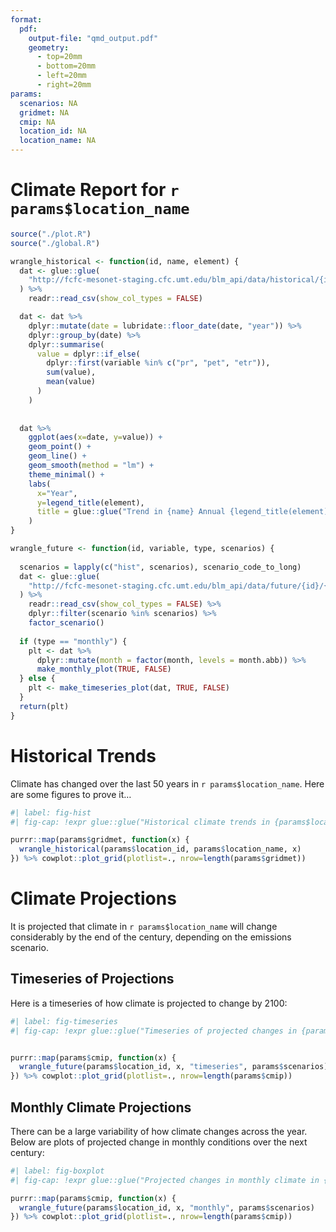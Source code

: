 ```yaml
---
format:
  pdf: 
    output-file: "qmd_output.pdf"
    geometry: 
      - top=20mm
      - bottom=20mm
      - left=20mm
      - right=20mm
params:
  scenarios: NA
  gridmet: NA
  cmip: NA
  location_id: NA
  location_name: NA
---
```


# Climate Report for `r params$location_name`
```r
source("./plot.R")
source("./global.R")

wrangle_historical <- function(id, name, element) {
  dat <- glue::glue(
    "http://fcfc-mesonet-staging.cfc.umt.edu/blm_api/data/historical/{id}/{element}/"
  ) %>% 
    readr::read_csv(show_col_types = FALSE) 

  dat <- dat %>% 
    dplyr::mutate(date = lubridate::floor_date(date, "year")) %>%
    dplyr::group_by(date) %>% 
    dplyr::summarise(
      value = dplyr::if_else(
        dplyr::first(variable %in% c("pr", "pet", "etr")), 
        sum(value), 
        mean(value)
      ) 
    ) 
  
  
  dat %>% 
    ggplot(aes(x=date, y=value)) + 
    geom_point() + 
    geom_line() + 
    geom_smooth(method = "lm") + 
    theme_minimal() + 
    labs(
      x="Year", 
      y=legend_title(element),
      title = glue::glue("Trend in {name} Annual {legend_title(element)}")
    )
}

wrangle_future <- function(id, variable, type, scenarios) {
  
  scenarios = lapply(c("hist", scenarios), scenario_code_to_long)
  dat <- glue::glue(
    "http://fcfc-mesonet-staging.cfc.umt.edu/blm_api/data/future/{id}/{variable}/?table_type={type}"
  ) %>%
    readr::read_csv(show_col_types = FALSE) %>% 
    dplyr::filter(scenario %in% scenarios) %>%
    factor_scenario() 
  
  if (type == "monthly") {
    plt <- dat %>% 
      dplyr::mutate(month = factor(month, levels = month.abb)) %>%
      make_monthly_plot(TRUE, FALSE) 
  } else {
    plt <- make_timeseries_plot(dat, TRUE, FALSE)
  }
  return(plt)
}

```
# Historical Trends
Climate has changed over the last 50 years in `r params$location_name`. Here are some figures to prove it...

``` r
#| label: fig-hist
#| fig-cap: !expr glue::glue("Historical climate trends in {params$location_name}")

purrr::map(params$gridmet, function(x) {
  wrangle_historical(params$location_id, params$location_name, x)  
}) %>% cowplot::plot_grid(plotlist=., nrow=length(params$gridmet))
```


# Climate Projections
It is projected that climate in `r params$location_name` will change considerably by the end of the century, depending on the emissions scenario.

## Timeseries of Projections
Here is a timeseries of how climate is projected to change by 2100:

``` r
#| label: fig-timeseries
#| fig-cap: !expr glue::glue("Timeseries of projected changes in {params$location_name}")


purrr::map(params$cmip, function(x) {
  wrangle_future(params$location_id, x, "timeseries", params$scenarios)  
}) %>% cowplot::plot_grid(plotlist=., nrow=length(params$cmip))
```


## Monthly Climate Projections
There can be a large variability of how climate changes across the year. Below are plots of projected change in monthly conditions over the next century:

``` r
#| label: fig-boxplot
#| fig-cap: !expr glue::glue("Projected changes in monthly climate in {params$location_name}")

purrr::map(params$cmip, function(x) {
  wrangle_future(params$location_id, x, "monthly", params$scenarios)  
}) %>% cowplot::plot_grid(plotlist=., nrow=length(params$cmip))
```

